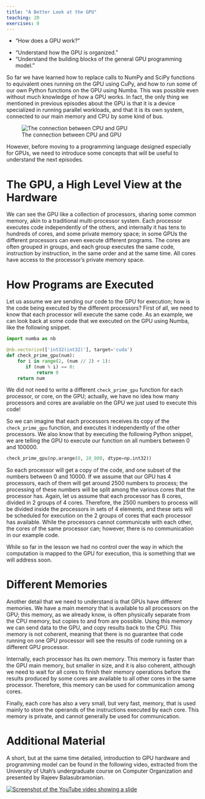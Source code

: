 ```yaml
---
title: "A Better Look at the GPU"
teaching: 20
exercises: 0
---
```


:::::::::::::::::::::::::::::::::::::: questions
- "How does a GPU work?"
::::::::::::::::::::::::::::::::::::::

:::::::::::::::::::::::::::::::::::::: objectives
- "Understand how the GPU is organized."
- "Understand the building blocks of the general GPU programming model."
::::::::::::::::::::::::::::::::::::::

So far we have learned how to replace calls to NumPy and SciPy functions to equivalent ones running on the GPU using CuPy, and how to run some of our own Python functions on the GPU using Numba.
This was possible even without much knowledge of how a GPU works.
In fact, the only thing we mentioned in previous episodes about the GPU is that it is a device specialized in running parallel workloads, and that it is its own system, connected to our main memory and CPU by some kind of bus.

![The connection between CPU and GPU](./fig/CPU_and_GPU_separated.png){alt="The connection between CPU and GPU"}

However, before moving to a programming language designed especially for GPUs, we need to introduce some concepts that will be useful to understand the next episodes.

# The GPU, a High Level View at the Hardware

We can see the GPU like a collection of processors, sharing some common memory, akin to a traditional multi-processor system.
Each processor executes code independently of the others, and internally it has tens to hundreds of cores, and some private memory space; in some GPUs the different processors can even execute different programs.
The cores are often grouped in groups, and each group executes the same code, instruction by instruction, in the same order and at the same time.
All cores have access to the processor's private memory space.

# How Programs are Executed

Let us assume we are sending our code to the GPU for execution; how is the code being executed by the different processors?
First of all, we need to know that each processor will execute the same code.
As an example, we can look back at some code that we executed on the GPU using Numba, like the following snippet.

~~~python
import numba as nb

@nb.vectorize(['int32(int32)'], target='cuda')
def check_prime_gpu(num):
    for i in range(2, (num // 2) + 1):
       if (num % i) == 0:
           return 0
    return num
~~~

We did not need to write a different `check_prime_gpu` function for each processor, or core, on the GPU; actually, we have no idea how many processors and cores are available on the GPU we just used to execute this code!

So we can imagine that each processors receives its copy of the `check_prime_gpu` function, and executes it independently of the other processors.
We also know that by executing the following Python snippet, we are telling the GPU to execute our function on all numbers between 0 and 100000.

~~~python
check_prime_gpu(np.arange(0, 10_000, dtype=np.int32))
~~~

So each processor will get a copy of the code, and one subset of the numbers between 0 and 10000.
If we assume that our GPU has 4 processors, each of them will get around 2500 numbers to process; the processing of these numbers will be split among the various cores that the processor has.
Again, let us assume that each processor has 8 cores, divided in 2 groups of 4 cores.
Therefore, the 2500 numbers to process will be divided inside the processors in sets of 4 elements, and these sets will be scheduled for execution on the 2 groups of cores that each processor has available.
While the processors cannot communicate with each other, the cores of the same processor can; however, there is no communication in our example code.

While so far in the lesson we had no control over the way in which the computation is mapped to the GPU for execution, this is something that we will address soon.

# Different Memories

Another detail that we need to understand is that GPUs have different memories.
We have a main memory that is available to all processors on the GPU; this memory, as we already know, is often physically separate from the CPU memory, but copies to and from are possible.
Using this memory we can send data to the GPU, and copy results back to the CPU.
This memory is not coherent, meaning that there is no guarantee that code running on one GPU processor will see the results of code running on a different GPU processor.

Internally, each processor has its own memory.
This memory is faster than the GPU main memory, but smaller in size, and it is also coherent, although we need to wait for all cores to finish their memory operations before the results produced by some cores are available to all other cores in the same processor.
Therefore, this memory can be used for communication among cores.

Finally, each core has also a very small, but very fast, memory, that is used mainly to store the operands of the instructions executed by each core.
This memory is private, and cannot generally be used for communication.

# Additional Material

A short, but at the same time detailed, introduction to GPU hardware and programming model can be found in the following video, extracted from the University of Utah's undergraduate course on Computer Organization and presented by Rajeev Balasubramonian.

[![](https://img.youtube.com/vi/FcS_kQOIykU/0.jpg){alt="Screenshot of the YouTube video showing a slide"}](https://www.youtube.com/watch?v=FcS_kQOIykU)
